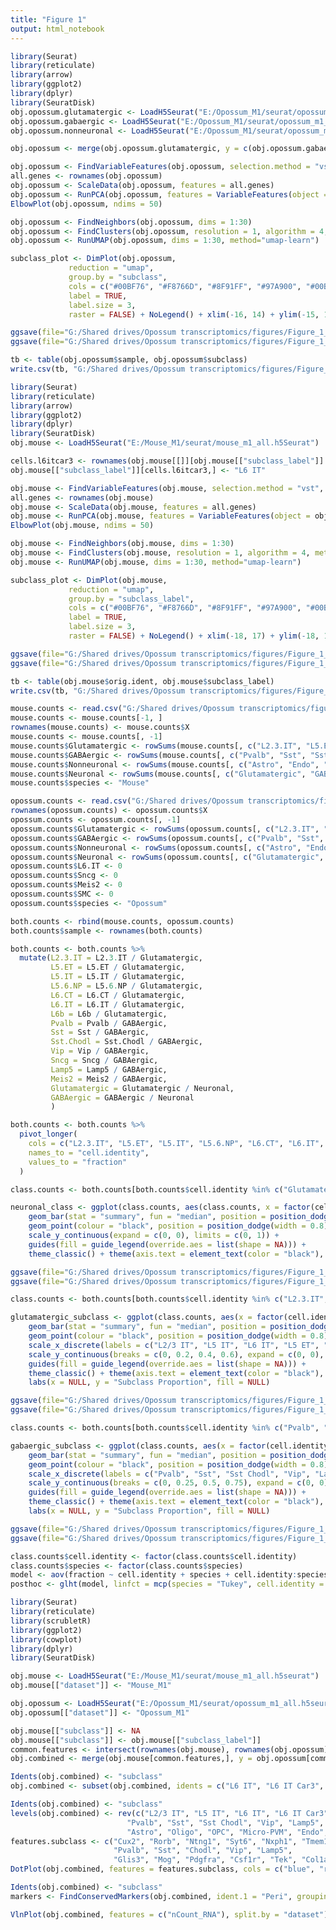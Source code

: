 ```yaml
---
title: "Figure 1"
output: html_notebook
---
```



```r

library(Seurat)
library(reticulate)
library(arrow)
library(ggplot2)
library(dplyr)
library(SeuratDisk)
obj.opossum.glutamatergic <- LoadH5Seurat("E:/Opossum_M1/seurat/opossum_m1_glutamatergic.h5Seurat")
obj.opossum.gabaergic <- LoadH5Seurat("E:/Opossum_M1/seurat/opossum_m1_gabaergic.h5Seurat")
obj.opossum.nonneuronal <- LoadH5Seurat("E:/Opossum_M1/seurat/opossum_m1_nonneuronal.h5Seurat")

```


```r

obj.opossum <- merge(obj.opossum.glutamatergic, y = c(obj.opossum.gabaergic, obj.opossum.nonneuronal))

```


```r

obj.opossum <- FindVariableFeatures(obj.opossum, selection.method = "vst", nfeatures = 3000)
all.genes <- rownames(obj.opossum)
obj.opossum <- ScaleData(obj.opossum, features = all.genes)
obj.opossum <- RunPCA(obj.opossum, features = VariableFeatures(object = obj.opossum))
ElbowPlot(obj.opossum, ndims = 50)

```


```r

obj.opossum <- FindNeighbors(obj.opossum, dims = 1:30)
obj.opossum <- FindClusters(obj.opossum, resolution = 1, algorithm = 4, method = "igraph")
obj.opossum <- RunUMAP(obj.opossum, dims = 1:30, method="umap-learn")

```


```r

subclass_plot <- DimPlot(obj.opossum, 
             reduction = "umap", 
             group.by = "subclass", 
             cols = c("#00BF76", "#F8766D", "#8F91FF", "#97A900", "#00BDD1", "#00B7E8", "#FF6C92", "#71B000", "#00AEFA", "#FF64B3", "#DD8D00", "#B3A000", "#F265E7",                                                "#00C0B7", "#00BB4B", "#BE80FF", "#00C098", "#2FB600"),
             label = TRUE, 
             label.size = 3, 
             raster = FALSE) + NoLegend() + xlim(-16, 14) + ylim(-15, 15) + coord_equal()

ggsave(file="G:/Shared drives/Opossum transcriptomics/figures/Figure_1_Opossum_All_UMAP.svg", plot=subclass_plot, width=5, height=5)
ggsave(file="G:/Shared drives/Opossum transcriptomics/figures/Figure_1_Opossum_All_UMAP.png", plot=subclass_plot, width=5, height=5)

```


```r

tb <- table(obj.opossum$sample, obj.opossum$subclass)
write.csv(tb, "G:/Shared drives/Opossum transcriptomics/figures/Figure_1_Opossum_Subclass_Sample.csv")

```


```r

library(Seurat)
library(reticulate)
library(arrow)
library(ggplot2)
library(dplyr)
library(SeuratDisk)
obj.mouse <- LoadH5Seurat("E:/Mouse_M1/seurat/mouse_m1_all.h5Seurat")

```


```r

cells.l6itcar3 <- rownames(obj.mouse[[]][obj.mouse[["subclass_label"]] == "L6 IT Car3",])
obj.mouse[["subclass_label"]][cells.l6itcar3,] <- "L6 IT"

```


```r

obj.mouse <- FindVariableFeatures(obj.mouse, selection.method = "vst", nfeatures = 3000)
all.genes <- rownames(obj.mouse)
obj.mouse <- ScaleData(obj.mouse, features = all.genes)
obj.mouse <- RunPCA(obj.mouse, features = VariableFeatures(object = obj.mouse))
ElbowPlot(obj.mouse, ndims = 50)

```


```r

obj.mouse <- FindNeighbors(obj.mouse, dims = 1:30)
obj.mouse <- FindClusters(obj.mouse, resolution = 1, algorithm = 4, method = "igraph")
obj.mouse <- RunUMAP(obj.mouse, dims = 1:30, method="umap-learn")

```


```r

subclass_plot <- DimPlot(obj.mouse, 
             reduction = "umap", 
             group.by = "subclass_label", 
             cols = c("#00BF76", "#F8766D", "#8F91FF", "#97A900", "#00BDD1", "#00B7E8", "#FF6C92", "#EC823C", "#71B000", "#00AEFA", "#FF64B3", "#FE61CF", "#DD8D00", "#B3A000", "#F265E7",                          "#00C0B7", "#3DA1FF", "#DE71F9", "#00BB4B", "#BE80FF", "#00C098", "#2FB600"),
             label = TRUE, 
             label.size = 3, 
             raster = FALSE) + NoLegend() + xlim(-18, 17) + ylim(-18, 17) + coord_equal()

ggsave(file="G:/Shared drives/Opossum transcriptomics/figures/Figure_1_Mouse_All_UMAP.svg", plot=subclass_plot, width=5, height=5)
ggsave(file="G:/Shared drives/Opossum transcriptomics/figures/Figure_1_Mouse_All_UMAP.png", plot=subclass_plot, width=5, height=5)

```


```r

tb <- table(obj.mouse$orig.ident, obj.mouse$subclass_label)
write.csv(tb, "G:/Shared drives/Opossum transcriptomics/figures/Figure_1_Mouse_Subclass_Sample.csv")

```


```r

mouse.counts <- read.csv("G:/Shared drives/Opossum transcriptomics/figures/Figure_1_Mouse_Subclass_Sample.csv")
mouse.counts <- mouse.counts[-1, ]
rownames(mouse.counts) <- mouse.counts$X
mouse.counts <- mouse.counts[, -1]
mouse.counts$Glutamatergic <- rowSums(mouse.counts[, c("L2.3.IT", "L5.ET", "L5.IT", "L5.6.NP", "L6.CT", "L6.IT")])
mouse.counts$GABAergic <- rowSums(mouse.counts[, c("Pvalb", "Sst", "Sst.Chodl", "Vip", "Sncg", "Lamp5", "Meis2")])
mouse.counts$Nonneuronal <- rowSums(mouse.counts[, c("Astro", "Endo", "Micro.PVM", "Oligo", "OPC", "Peri", "SMC", "VLMC")])
mouse.counts$Neuronal <- rowSums(mouse.counts[, c("Glutamatergic", "GABAergic")])
mouse.counts$species <- "Mouse"

opossum.counts <- read.csv("G:/Shared drives/Opossum transcriptomics/figures/Figure_1_Opossum_Subclass_Sample.csv")
rownames(opossum.counts) <- opossum.counts$X
opossum.counts <- opossum.counts[, -1]
opossum.counts$Glutamatergic <- rowSums(opossum.counts[, c("L2.3.IT", "L5.ET", "L5.IT", "L5.6.NP", "L6.CT")])
opossum.counts$GABAergic <- rowSums(opossum.counts[, c("Pvalb", "Sst", "Sst.Chodl", "Vip", "Lamp5")])
opossum.counts$Nonneuronal <- rowSums(opossum.counts[, c("Astro", "Endo", "Micro.PVM", "Oligo", "OPC", "Peri", "VLMC")])
opossum.counts$Neuronal <- rowSums(opossum.counts[, c("Glutamatergic", "GABAergic")])
opossum.counts$L6.IT <- 0
opossum.counts$Sncg <- 0
opossum.counts$Meis2 <- 0
opossum.counts$SMC <- 0
opossum.counts$species <- "Opossum"

both.counts <- rbind(mouse.counts, opossum.counts)
both.counts$sample <- rownames(both.counts)

```


```r

both.counts <- both.counts %>%
  mutate(L2.3.IT = L2.3.IT / Glutamatergic,
         L5.ET = L5.ET / Glutamatergic,
         L5.IT = L5.IT / Glutamatergic,
         L5.6.NP = L5.6.NP / Glutamatergic,
         L6.CT = L6.CT / Glutamatergic,
         L6.IT = L6.IT / Glutamatergic,
         L6b = L6b / Glutamatergic, 
         Pvalb = Pvalb / GABAergic,
         Sst = Sst / GABAergic,
         Sst.Chodl = Sst.Chodl / GABAergic,
         Vip = Vip / GABAergic,
         Sncg = Sncg / GABAergic,
         Lamp5 = Lamp5 / GABAergic,
         Meis2 = Meis2 / GABAergic, 
         Glutamatergic = Glutamatergic / Neuronal, 
         GABAergic = GABAergic / Neuronal
         )

both.counts <- both.counts %>%
  pivot_longer(
    cols = c("L2.3.IT", "L5.ET", "L5.IT", "L5.6.NP", "L6.CT", "L6.IT", "L6b", "Pvalb", "Sst", "Sst.Chodl", "Vip", "Sncg", "Lamp5", "Meis2", "Glutamatergic", "GABAergic", "Nonneuronal", "Neuronal"),
    names_to = "cell.identity", 
    values_to = "fraction"
  )

```


```r

class.counts <- both.counts[both.counts$cell.identity %in% c("Glutamatergic", "GABAergic"), ]

neuronal_class <- ggplot(class.counts, aes(class.counts, x = factor(cell.identity, level = c("Glutamatergic", "GABAergic")), y = fraction, fill = species)) +
    geom_bar(stat = "summary", fun = "median", position = position_dodge(width = 0.8), width = 0.75) +
    geom_point(colour = "black", position = position_dodge(width = 0.8), size = 1) +
    scale_y_continuous(expand = c(0, 0), limits = c(0, 1)) +
    guides(fill = guide_legend(override.aes = list(shape = NA))) +
    theme_classic() + theme(axis.text = element_text(color = "black"), legend.text = element_text(size = 10)) + labs(x = NULL, y = "Class Proportion", fill = NULL)

ggsave(file="G:/Shared drives/Opossum transcriptomics/figures/Figure_1_Neuronal_Class_Proportion.svg", plot=neuronal_class, width=3.5, height=3)
ggsave(file="G:/Shared drives/Opossum transcriptomics/figures/Figure_1_Neuronal_Class_Proportion.png", plot=neuronal_class, width=3.5, height=3)

```


```r

class.counts <- both.counts[both.counts$cell.identity %in% c("L2.3.IT", "L5.ET", "L5.IT", "L5.6.NP", "L6.CT", "L6.IT", "L6b"), ]

glutamatergic_subclass <- ggplot(class.counts, aes(x = factor(cell.identity, level = c("L2.3.IT", "L5.IT", "L6.IT", "L5.ET", "L6.CT", "L5.6.NP", "L6b")), y = fraction, fill = species)) +
    geom_bar(stat = "summary", fun = "median", position = position_dodge(width = 0.8), width = 0.75) +
    geom_point(colour = "black", position = position_dodge(width = 0.8), size = 1) +
    scale_x_discrete(labels = c("L2/3 IT", "L5 IT", "L6 IT", "L5 ET", "L6 CT", "L5/6 NP", "L6b")) +
    scale_y_continuous(breaks = c(0, 0.2, 0.4, 0.6), expand = c(0, 0), limits = c(0, 0.6)) +
    guides(fill = guide_legend(override.aes = list(shape = NA))) +
    theme_classic() + theme(axis.text = element_text(color = "black"), legend.text = element_text(size = 10)) + 
    labs(x = NULL, y = "Subclass Proportion", fill = NULL)

ggsave(file="G:/Shared drives/Opossum transcriptomics/figures/Figure_1_Glutamatergic_Subclass_Proportion.svg", plot=glutamatergic_subclass, width=5, height=3)
ggsave(file="G:/Shared drives/Opossum transcriptomics/figures/Figure_1_Glutamatergic_Subclass_Proportion.png", plot=glutamatergic_subclass, width=5, height=3)

```


```r

class.counts <- both.counts[both.counts$cell.identity %in% c("Pvalb", "Sst", "Sst.Chodl", "Vip", "Sncg", "Lamp5", "Meis2"), ]

gabaergic_subclass <- ggplot(class.counts, aes(x = factor(cell.identity, level = c("Pvalb", "Sst", "Sst.Chodl", "Vip", "Lamp5", "Sncg", "Meis2")), y = fraction, fill = species)) +
    geom_bar(stat = "summary", fun = "median", position = position_dodge(width = 0.8), width = 0.75) +
    geom_point(colour = "black", position = position_dodge(width = 0.8), size = 1) +
    scale_x_discrete(labels = c("Pvalb", "Sst", "Sst Chodl", "Vip", "Lamp5", "Sncg", "Meis2")) +
    scale_y_continuous(breaks = c(0, 0.25, 0.5, 0.75), expand = c(0, 0), limits = c(0, 0.751)) +
    guides(fill = guide_legend(override.aes = list(shape = NA))) +
    theme_classic() + theme(axis.text = element_text(color = "black"), legend.text = element_text(size = 10)) + 
    labs(x = NULL, y = "Subclass Proportion", fill = NULL)

ggsave(file="G:/Shared drives/Opossum transcriptomics/figures/Figure_1_GABAergic_Subclass_Proportion.svg", plot=gabaergic_subclass, width=5, height=3)
ggsave(file="G:/Shared drives/Opossum transcriptomics/figures/Figure_1_GABAergic_Subclass_Proportion.png", plot=gabaergic_subclass, width=5, height=3)

```


```r

class.counts$cell.identity <- factor(class.counts$cell.identity)
class.counts$species <- factor(class.counts$species)
model <- aov(fraction ~ cell.identity + species + cell.identity:species, data = class.counts)
posthoc <- glht(model, linfct = mcp(species = "Tukey", cell.identity = "Tukey"))

```


```r

library(Seurat)
library(reticulate)
library(scrubletR)
library(ggplot2)
library(cowplot)
library(dplyr)
library(SeuratDisk)

obj.mouse <- LoadH5Seurat("E:/Mouse_M1/seurat/mouse_m1_all.h5seurat")
obj.mouse[["dataset"]] <- "Mouse_M1"

obj.opossum <- LoadH5Seurat("E:/Opossum_M1/seurat/opossum_m1_all.h5seurat")
obj.opossum[["dataset"]] <- "Opossum_M1"

```


```r

obj.mouse[["subclass"]] <- NA
obj.mouse[["subclass"]] <- obj.mouse[["subclass_label"]]
common.features <- intersect(rownames(obj.mouse), rownames(obj.opossum))
obj.combined <- merge(obj.mouse[common.features,], y = obj.opossum[common.features,])

```


```r

Idents(obj.combined) <- "subclass"
obj.combined <- subset(obj.combined, idents = c("L6 IT", "L6 IT Car3", "Sncg", "Meis2", "SMC"), invert = TRUE)

```


```r

Idents(obj.combined) <- "subclass"
levels(obj.combined) <- rev(c("L2/3 IT", "L5 IT", "L6 IT", "L6 IT Car3", "L5 ET", "L6 CT", "L5/6 NP", "L6b", 
                          "Pvalb", "Sst", "Sst Chodl", "Vip", "Lamp5", "Sncg", "Meis2",
                          "Astro", "Oligo", "OPC", "Micro-PVM", "Endo", "VLMC", "Peri", "SMC"))
features.subclass <- c("Cux2", "Rorb", "Ntng1", "Syt6", "Nxph1", "Tmem163", 
                       "Pvalb", "Sst", "Chodl", "Vip", "Lamp5", 
                       "Glis3", "Mog", "Pdgfra", "Csf1r", "Tek", "Col1a1")
DotPlot(obj.combined, features = features.subclass, cols = c("blue", "red"), dot.scale = 8, split.by = "dataset") + theme(axis.text.x = element_text(angle = 45, hjust = 1))

```


```r

Idents(obj.combined) <- "subclass"
markers <- FindConservedMarkers(obj.combined, ident.1 = "Peri", grouping.var = "dataset")

```


```r
VlnPlot(obj.combined, features = c("nCount_RNA"), split.by = "dataset")
```






















